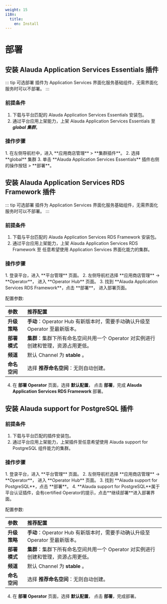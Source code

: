 ```yaml
---
weight: 15
i18n:
  title:
    en: Install
---
```


# 部署

## 安装 Alauda Application Services Essentials 插件

::: tip 可选部署
插件为 Application Services 界面化服务基础组件，无需界面化服务时可以不部署。
:::

### 前提条件
1. 下载与平台匹配的 Alauda Application Services Essentials 安装包。
2. 通过平台应用上架能力，上架 Alauda Application Services Essentials 至 ***global 集群***。

### 操作步骤
<Tabs>
<Tab label="Web Console">
1. 在左侧导航栏中，进入 **应用商店管理** > **集群插件**。
2. 选择 **global** 集群
3. 单击 **Alauda Application Services Essentials** 插件右侧的操作按钮 > **部署**。
</Tab>
</Tabs>

## 安装 Alauda Application Services RDS Framework 插件

::: tip 可选部署
插件为 Application Services 界面化服务基础组件，无需界面化服务时可以不部署。
:::

### 前提条件
1. 下载与平台匹配的 Alauda Application Services RDS Framework 安装包。
2. 通过平台应用上架能力，上架 Alauda Application Services RDS Framework 至 任意希望使用 Application Services 界面化能力的集群。

### 操作步骤
<Tabs>
<Tab label="Web Console">
1. 登录平台，进入 **平台管理** 页面。
2. 左侧导航栏选择 **应用商店管理** -> **Operator**， 进入 **Operator Hub** 页面。
3. 找到 **Alauda Application Services RDS Framework**，点击 **部署**， 进入部署页面。

配置参数:

|**参数**| **推荐配置** |
|:--------|:------------|
| **升级策略** | **手动**：Operator Hub 有新版本时，需要手动确认升级至 Operator 至最新版本。|
| **部署模式** | **集群**：集群下所有命名空间共用一个 Operator 对实例进行创建和管理，资源占用更低。|
| **频道**    | 默认 Channel 为 **stable** 。|
| **命名空间** | 选择 **推荐命名空间**：无则自动创建。|
4. 在 **部署 Operator** 页面，选择 **默认配置**， 点击 **部署**，完成 **Alauda Application Services RDS Framework** 部署。

</Tab>
</Tabs>

## 安装 Alauda support for PostgreSQL 插件

### 前提条件
1. 下载与平台匹配的插件安装包。
2. 通过平台应用上架能力，上架插件至任意希望使用 Alauda support for PostgreSQL 组件能力的集群。

### 操作步骤

<Tabs>
<Tab label="Web Console">
1. 登录平台，进入 **平台管理** 页面。
2. 左侧导航栏选择 **应用商店管理** -> **Operator**， 进入 **Operator Hub** 页面。
3. 找到 **Alauda support for PostgreSQL**，点击 **部署**。
4. **Alauda support for PostgreSQL**属于平台认证插件，会有certified Operator的提示，点击**继续部署**进入部署界面。

  配置参数:
  
  |**参数**| **推荐配置** |
  |:--------|:------------|
  | **升级策略** | **手动**：Operator Hub 有新版本时，需要手动确认升级至 Operator 至最新版本。|
  | **部署模式** | **集群**：集群下所有命名空间共用一个 Operator 对实例进行创建和管理，资源占用更低。|
  | **频道**    | 默认 Channel 为 **stable** 。|
  | **命名空间** | 选择 **推荐命名空间**：无则自动创建。|

4. 在 **部署 Operator** 页面，选择 **默认配置**， 点击 **部署**，完成部署。
</Tab>
</Tabs>
